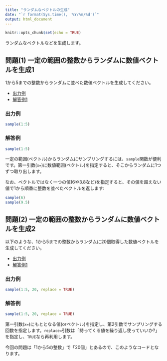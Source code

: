 ```yaml
---
title: "ランダムなベクトルの生成"
date: "`r format(Sys.time(), '%Y/%m/%d')`"
output: html_document
---
```


```r
knitr::opts_chunk$set(echo = TRUE)
```

ランダムなベクトルなどを生成します。

## 問題(1) 一定の範囲の整数からランダムに数値ベクトルを生成1 {.tab-content}
1から5までの整数からランダムに並べた数値ベクトルを生成してください。

<ul class="nav nav-tabs">
  <li class="active">
  <a href="#tab1" data-toggle="tab">出力例</a>
  </li>
  <li role="presentation">
  <a href="#tab1a" data-toggle="tab">解答例1</a>
  </li>
</ul>

### 出力例 {#tab1 .tab-pane .active}

```r
sample(1:5)
```

### 解答例 {#tab1a .tab-pane}

```r
sample(1:5)
```

一定の範囲(ベクトル)からランダムにサンプリングするには、`sample`関数が便利です。第一引数(`x=`)に数値範囲(ベクトル)を指定すると、そこからランダムに1つずつ取り出します。

なお、ベクトルではなく一つの値(6や3.8など)を指定すると、その値を超えない値で1から順番に整数を並べたベクトルを返します:

```r
sample(6)
sample(9.5)
```


## 問題(2) 一定の範囲の整数からランダムに数値ベクトルを生成2 {.tab-content}
以下のような、1から5までの整数からランダムに20個取得した数値ベクトルを生成してください。

<ul class="nav nav-tabs">
  <li class="active">
  <a href="#tab2" data-toggle="tab">出力例</a>
  </li>
  <li role="presentation">
  <a href="#tab2a" data-toggle="tab">解答例1</a>
  </li>
</ul>

### 出力例 {#tab2 .tab-pane .active}

```r
sample(1:5, 20, replace = TRUE)
```

### 解答例 {#tab2a .tab-pane}

```r
sample(1:5, 20, replace = TRUE)
```

第一引数(`x=`)にもととなる値(orベクトル)を指定し、第2引数でサンプリングする回数を指定します。`replace=`引数は「持ってくる値を繰り返し使っていいか?」を指定し、`TRUE`なら再利用します。

今回の問題は「1から5の整数」で「20個」とあるので、このようなコードとなります。
